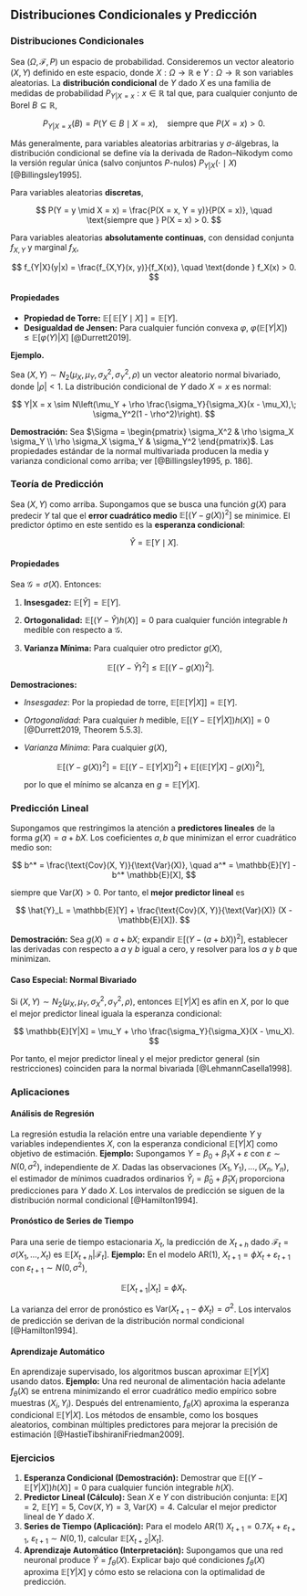 ## Distribuciones Condicionales y Predicción

### Distribuciones Condicionales

Sea $(\Omega, \mathcal{F}, P)$ un espacio de probabilidad. Consideremos un vector aleatorio $(X, Y)$ definido en este espacio, donde $X : \Omega \to \mathbb{R}$ e $Y : \Omega \to \mathbb{R}$ son variables aleatorias. La **distribución condicional** de $Y$ dado $X$ es una familia de medidas de probabilidad ${P_{Y|X=x} : x \in \mathbb{R}}$ tal que, para cualquier conjunto de Borel $B \subseteq \mathbb{R}$,

$$
P_{Y|X=x}(B) = P(Y \in B \mid X = x), \quad \text{siempre que } P(X = x) > 0.
$$

Más generalmente, para variables aleatorias arbitrarias y $\sigma$-álgebras, la distribución condicional se define vía la derivada de Radon–Nikodym como la versión regular única (salvo conjuntos $P$-nulos) $P_{Y|X}(\cdot \mid X)$ [@Billingsley1995].

Para variables aleatorias **discretas**,

$$
P(Y = y \mid X = x) = \frac{P(X = x, Y = y)}{P(X = x)}, \quad \text{siempre que } P(X = x) > 0.
$$

Para variables aleatorias **absolutamente continuas**, con densidad conjunta $f_{X,Y}$ y marginal $f_X$,

$$
f_{Y|X}(y|x) = \frac{f_{X,Y}(x, y)}{f_X(x)}, \quad \text{donde } f_X(x) > 0.
$$

#### Propiedades

* **Propiedad de Torre:** $\mathbb{E}\left[\,\mathbb{E}[Y \mid X]\,\right] = \mathbb{E}[Y]$.
* **Desigualdad de Jensen:** Para cualquier función convexa $\varphi$, $\varphi(\mathbb{E}[Y|X]) \leq \mathbb{E}[\varphi(Y)|X]$ [@Durrett2019].

**Ejemplo.**

Sea $(X, Y) \sim N_2(\mu_X, \mu_Y, \sigma_X^2, \sigma_Y^2, \rho)$ un vector aleatorio normal bivariado, donde $|\rho| < 1$. La distribución condicional de $Y$ dado $X = x$ es normal:

$$
Y|X = x \sim N\left(\mu_Y + \rho \frac{\sigma_Y}{\sigma_X}(x - \mu_X),\; \sigma_Y^2(1 - \rho^2)\right).
$$

**Demostración:**
Sea $\Sigma = \begin{pmatrix} \sigma_X^2 & \rho \sigma_X \sigma_Y \\ \rho \sigma_X \sigma_Y & \sigma_Y^2 \end{pmatrix}$. Las propiedades estándar de la normal multivariada producen la media y varianza condicional como arriba; ver [@Billingsley1995, p. 186].

### Teoría de Predicción

Sea $(X, Y)$ como arriba. Supongamos que se busca una función $g(X)$ para predecir $Y$ tal que el **error cuadrático medio** $\mathbb{E}[(Y - g(X))^2]$ se minimice. El predictor óptimo en este sentido es la **esperanza condicional**:

$$
\hat{Y} = \mathbb{E}[Y \mid X].
$$

#### Propiedades

Sea $\mathcal{G} = \sigma(X)$. Entonces:

1. **Insesgadez:** $\mathbb{E}[\hat{Y}] = \mathbb{E}[Y]$.

2. **Ortogonalidad:** $\mathbb{E}[(Y - \hat{Y}) h(X)] = 0$ para cualquier función integrable $h$ medible con respecto a $\mathcal{G}$.

3. **Varianza Mínima:** Para cualquier otro predictor $g(X)$,

   $$
   \mathbb{E}[(Y - \hat{Y})^2] \leq \mathbb{E}[(Y - g(X))^2].
   $$

**Demostraciones:**

* *Insesgadez*: Por la propiedad de torre, $\mathbb{E}[\mathbb{E}[Y|X]] = \mathbb{E}[Y]$.
* *Ortogonalidad*: Para cualquier $h$ medible, $\mathbb{E}[(Y - \mathbb{E}[Y|X])h(X)] = 0$ [@Durrett2019, Theorem 5.5.3].
* *Varianza Mínima*: Para cualquier $g(X)$,

  $$
  \mathbb{E}\left[(Y - g(X))^2\right] = \mathbb{E}\left[(Y - \mathbb{E}[Y|X])^2\right] + \mathbb{E}\left[(\mathbb{E}[Y|X] - g(X))^2\right],
  $$

  por lo que el mínimo se alcanza en $g = \mathbb{E}[Y|X]$.

### Predicción Lineal

Supongamos que restringimos la atención a **predictores lineales** de la forma $g(X) = a + b X$. Los coeficientes $a, b$ que minimizan el error cuadrático medio son:

$$
b^* = \frac{\text{Cov}(X, Y)}{\text{Var}(X)}, \quad a^* = \mathbb{E}[Y] - b^* \mathbb{E}[X],
$$

siempre que $\text{Var}(X) > 0$. Por tanto, el **mejor predictor lineal** es

$$
\hat{Y}_L = \mathbb{E}[Y] + \frac{\text{Cov}(X, Y)}{\text{Var}(X)} (X - \mathbb{E}[X]).
$$

**Demostración:**
Sea $g(X) = a + bX$; expandir $\mathbb{E}[(Y - (a + bX))^2]$, establecer las derivadas con respecto a $a$ y $b$ igual a cero, y resolver para los $a$ y $b$ que minimizan.

#### Caso Especial: Normal Bivariado

Si $(X, Y) \sim N_2(\mu_X, \mu_Y, \sigma_X^2, \sigma_Y^2, \rho)$, entonces $\mathbb{E}[Y|X]$ es afín en $X$, por lo que el mejor predictor lineal iguala la esperanza condicional:

$$
\mathbb{E}[Y|X] = \mu_Y + \rho \frac{\sigma_Y}{\sigma_X}(X - \mu_X).
$$

Por tanto, el mejor predictor lineal y el mejor predictor general (sin restricciones) coinciden para la normal bivariada [@LehmannCasella1998].

### Aplicaciones

#### Análisis de Regresión

La regresión estudia la relación entre una variable dependiente $Y$ y variables independientes $X$, con la esperanza condicional $\mathbb{E}[Y|X]$ como objetivo de estimación.
**Ejemplo:**
Supongamos $Y = \beta_0 + \beta_1 X + \varepsilon$ con $\varepsilon \sim N(0, \sigma^2)$, independiente de $X$. Dadas las observaciones $(X_1, Y_1), \ldots, (X_n, Y_n)$, el estimador de mínimos cuadrados ordinarios $\hat{Y}_i = \hat{\beta}_0 + \hat{\beta}_1 X_i$ proporciona predicciones para $Y$ dado $X$. Los intervalos de predicción se siguen de la distribución normal condicional [@Hamilton1994].

#### Pronóstico de Series de Tiempo

Para una serie de tiempo estacionaria ${X_t}$, la predicción de $X_{t+h}$ dado $\mathcal{F}_t = \sigma(X_1, \ldots, X_t)$ es $\mathbb{E}[X_{t+h} | \mathcal{F}_t]$.
**Ejemplo:**
En el modelo AR(1), $X_{t+1} = \phi X_t + \varepsilon_{t+1}$ con $\varepsilon_{t+1} \sim N(0, \sigma^2)$,

$$
\mathbb{E}[X_{t+1}|X_t] = \phi X_t.
$$

La varianza del error de pronóstico es $\text{Var}(X_{t+1} - \phi X_t) = \sigma^2$. Los intervalos de predicción se derivan de la distribución normal condicional [@Hamilton1994].

#### Aprendizaje Automático

En aprendizaje supervisado, los algoritmos buscan aproximar $\mathbb{E}[Y|X]$ usando datos.
**Ejemplo:**
Una red neuronal de alimentación hacia adelante $f_\theta(X)$ se entrena minimizando el error cuadrático medio empírico sobre muestras $(X_i, Y_i)$. Después del entrenamiento, $f_\theta(X)$ aproxima la esperanza condicional $\mathbb{E}[Y|X]$. Los métodos de ensamble, como los bosques aleatorios, combinan múltiples predictores para mejorar la precisión de estimación [@HastieTibshiraniFriedman2009].

### Ejercicios

1. **Esperanza Condicional (Demostración):**
   Demostrar que $\mathbb{E}[(Y - \mathbb{E}[Y|X]) h(X)] = 0$ para cualquier función integrable $h(X)$.
2. **Predictor Lineal (Cálculo):**
   Sean $X$ e $Y$ con distribución conjunta: $\mathbb{E}[X] = 2$, $\mathbb{E}[Y] = 5$, $\text{Cov}(X, Y) = 3$, $\text{Var}(X) = 4$. Calcular el mejor predictor lineal de $Y$ dado $X$.
3. **Series de Tiempo (Aplicación):**
   Para el modelo AR(1) $X_{t+1} = 0.7 X_t + \varepsilon_{t+1}$, $\varepsilon_{t+1} \sim N(0, 1)$, calcular $\mathbb{E}[X_{t+2} | X_t]$.
4. **Aprendizaje Automático (Interpretación):**
   Supongamos que una red neuronal produce $\hat{Y} = f_\theta(X)$. Explicar bajo qué condiciones $f_\theta(X)$ aproxima $\mathbb{E}[Y|X]$ y cómo esto se relaciona con la optimalidad de predicción.